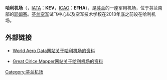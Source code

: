{{Infobox airport
| name          = 哈利机场
| nativename    = Hallin lentoasema
| image         = Halli airport tower.jpg
| image-width   = 
| caption       = 哈利机场控制塔
| type          = 军用
| operator      = 芬兰国防部
| opened        = 1940年
| closed        = 
| city-served   = 
| location      = [[耶姆赛|耶姆赛]]
| distance_to_city = 23千米
| elevation-m   = 146
| website       = 
| IATA          = KEV
| ICAO          = EFHA
| FAA           = 
| LID           = 
| coordinates   = {{coord|61|51|22|N|24|47|12|E|type:airport}}
| pushpin_map   = Finland
| pushpin_label = EFHA
| r1-number     = 08/26
| r1-length-f   = 8533
| r1-length-m   = 2601
| r1-surface    = 沥青
| stat-year     = 
| stat_passenger = 
| stat_cargo    = 
| stat_flight   = 
| stat1-header  = 
| stat1-data    = 
| footnotes     = 
}}
'''哈利机场'''（{{lang-fi|Hallin lentoasema}}，[[IATA机场代码|IATA]]：'''KEV'''，[[ICAO机场代码|ICAO]]：'''EFHA'''），是[[芬兰|芬兰]]的一座军用机场，位于芬兰南部的[[耶姆赛|耶姆赛]]。[[芬兰空军|芬兰空军]]试飞中心以及空军技术学校在2013年底之前设在哈利机场。

== 外部链接 ==
* {{En icon}}[https://web.archive.org/web/20061108121458/http://www.worldaerodata.com/wad.cgi?id=FI39169 World Aero Data网站关于哈利机场的资料]
* {{En icon}}[http://gc.kls2.com/airport/EFHA Great Cirlce Mapper网站关于哈利机场的资料] {{Wayback|url=http://gc.kls2.com/airport/EFHA |date=20190916111725 }}

{{芬兰机场}}
[[Category:芬兰机场|Category:芬兰机场]]
